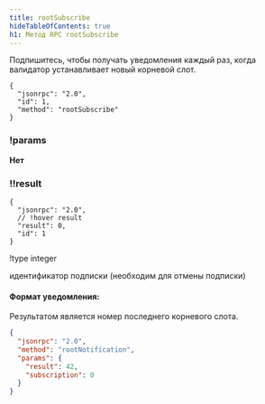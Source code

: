 ```yaml
---
title: rootSubscribe
hideTableOfContents: true
h1: Метод RPC rootSubscribe
---
```


Подпишитесь, чтобы получать уведомления каждый раз, когда валидатор
устанавливает новый корневой слот.

<APIMethod>

```jsonc !!request
{
  "jsonrpc": "2.0",
  "id": 1,
  "method": "rootSubscribe"
}
```

### !params

**Нет**

### !!result

```jsonc !response
{
  "jsonrpc": "2.0",
  // !hover result
  "result": 0,
  "id": 1
}
```

!type integer

идентификатор подписки (необходим для отмены подписки)

</APIMethod>

#### Формат уведомления:

Результатом является номер последнего корневого слота.

```json
{
  "jsonrpc": "2.0",
  "method": "rootNotification",
  "params": {
    "result": 42,
    "subscription": 0
  }
}
```
